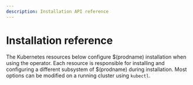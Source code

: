 ```yaml
---
description: Installation API reference
---
```


# Installation reference


The Kubernetes resources below configure $(prodname) installation when using the operator. Each resource is responsible for installing and configuring a different subsystem of $(prodname) during installation. Most options can be modified on a running cluster using `kubectl`.

<API />
